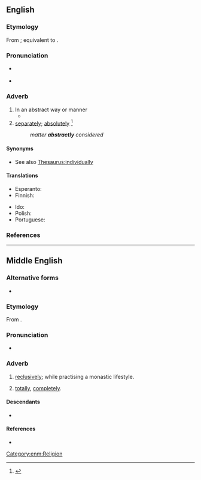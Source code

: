 ==English==

===Etymology===
From {{inh|en|enm|abstractly}}; equivalent to {{suffix|en|abstract|ly}}.

===Pronunciation===
* {{a|US}} {{IPA|en|/æbˈstɹækt.li/}}
* {{audio|en|LL-Q1860 (eng)-Vealhurl-abstractly.wav|Audio (UK)}}

===Adverb===
{{en-adv}}

# In an abstract way or manner
#* {{quote-text|en|year=1919|author={{w|Daisy Ashford}}|title=The Young Visiters|chapter=5|passage=Bernard Clark and Ethel were seated side by side on a costly sofa gazing '''abstractly''' at the parting guest.}}
# [[separately]]; [[absolutely]] {{defdate|First attested around 1350 to 1470.}}<ref name=SOED>{{R:SOED5|page=10}}</ref>
#: ''matter '''abstractly''' considered''

====Synonyms====
* {{sense|separately}} See also [[Thesaurus:individually]]

====Translations====
{{trans-top|in an abstract manner}}
* Esperanto: {{t|eo|abstrakte}}
* Finnish: {{t+|fi|abstraktisti}}
{{trans-mid}}
* Ido: {{t|io|abstrakte}}
* Polish: {{t+|pl|abstrakcyjnie}}
* Portuguese: {{t|pt|abstratamente}}
{{trans-bottom}}

===References===
<references/>

----

==Middle English==

===Alternative forms===
* {{alter|enm|abstractlich}}

===Etymology===
From {{af|enm|abstract|-ly|id2=adverbial}}.

===Pronunciation===
* {{IPA|enm|/abˈstraktliː/|/abˈstraktliːtʃ(ə)/}}

===Adverb===
{{enm-adv}}

# {{lb|enm|rare}} [[reclusively]]; while practising a monastic lifestyle.
# {{lb|enm|rare}} [[totally]], [[completely]].

====Descendants====
* {{desc|en|abstractly}}

====References====
* {{R:MED Online|entry=abstractlī|pos=adv|id=MED236 |accessdate=2018-05-24}}

[[Category:enm:Religion]]
